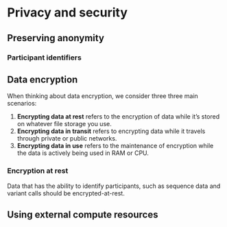 # Privacy and security

## Preserving anonymity

### Participant identifiers

## Data encryption

When thinking about data encryption, we consider three three main scenarios:  

1. **Encrypting data at rest** refers to the encryption of data while it's stored on whatever file storage you use.  
2. **Encrypting data in transit** refers to encrypting data while it travels through private or public networks.  
3. **Encrypting data in use** refers to the maintenance of encryption while the data is actively being used in RAM or CPU.

### Encryption at rest
Data that has the ability to identify participants, such as sequence data and variant calls should be encrypted-at-rest.  


## Using external compute resources
